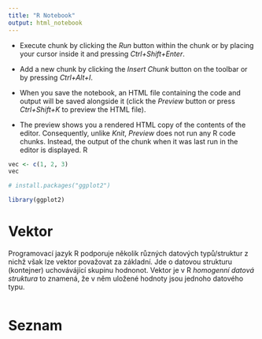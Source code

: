 ```yaml
---
title: "R Notebook"
output: html_notebook
---
```


- Execute chunk by clicking the *Run* button within the chunk or by placing your cursor inside it and pressing *Ctrl+Shift+Enter*. 


- Add a new chunk by clicking the *Insert Chunk* button on the toolbar or by pressing *Ctrl+Alt+I*.
- When you save the notebook, an HTML file containing the code and output will be saved alongside it (click the *Preview* button or press *Ctrl+Shift+K* to preview the HTML file).
- The preview shows you a rendered HTML copy of the contents of the editor. Consequently, unlike *Knit*, *Preview* does not run any R code chunks. Instead, the output of the chunk when it was last run in the editor is displayed.
R


```r
vec <- c(1, 2, 3)
vec 
```

```r

# install.packages("ggplot2")

library(ggplot2)

```


# Vektor

Programovací jazyk R podporuje několik různých datových typů/struktur z nichž však lze vektor považovat za základní. Jde o datovou strukturu (kontejner) uchovávájící skupinu hodnonot.  Vektor je v R *homogenní datová struktura* to znamená, že v něm uložené hodnoty jsou jednoho datového typu. 

```r



```


# Seznam